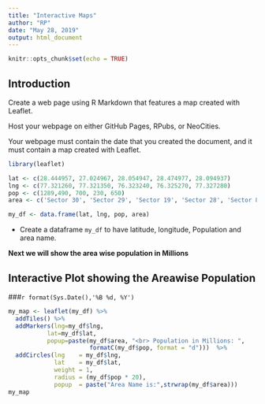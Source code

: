 ```yaml
---
title: "Interactive Maps"
author: "RP"
date: "May 28, 2019"
output: html_document
---
```


```r
knitr::opts_chunk$set(echo = TRUE)
```

## <span style="color:dark grey"> Introduction </span>

Create a web page using R Markdown that features a map created with Leaflet.

Host your webpage on either GitHub Pages, RPubs, or NeoCities.

Your webpage must contain the date that you created the document, and it must contain a map created with Leaflet. 

```r
library(leaflet)

lat <- c(28.444957, 27.024967, 28.054947, 28.474977, 28.094937)
lng <- c(77.321260, 77.321350, 76.323240, 76.325270, 77.327280)
pop <- c(1289,490, 700, 230, 650)
area <- c('Sector 30', 'Sector 29', 'Sector 19', 'Sector 28', 'Sector 88')

my_df <- data.frame(lat, lng, pop, area)
```

- Create a dataframe `my_df` to have latitude, longitude, Population and area name.

**Next we will show the area wise population in Millions**

## <span style="color:dark grey"> Interactive Plot showing the Areawise Population </span>


###`r format(Sys.Date(),'%B %d, %Y')` 

```r
my_map <- leaflet(my_df) %>% 
  addTiles() %>% 
  addMarkers(lng=my_df$lng, 
           lat=my_df$lat, 
           popup=paste(my_df$area, "<br> Population in Millions: ",
                       formatC(my_df$pop, format = "d")))  %>%
  addCircles(lng    = my_df$lng, 
             lat    = my_df$lat, 
             weight = 1, 
             radius = (my_df$pop * 20), 
             popup  = paste("Area Name is:",strwrap(my_df$area))) 
my_map
```

